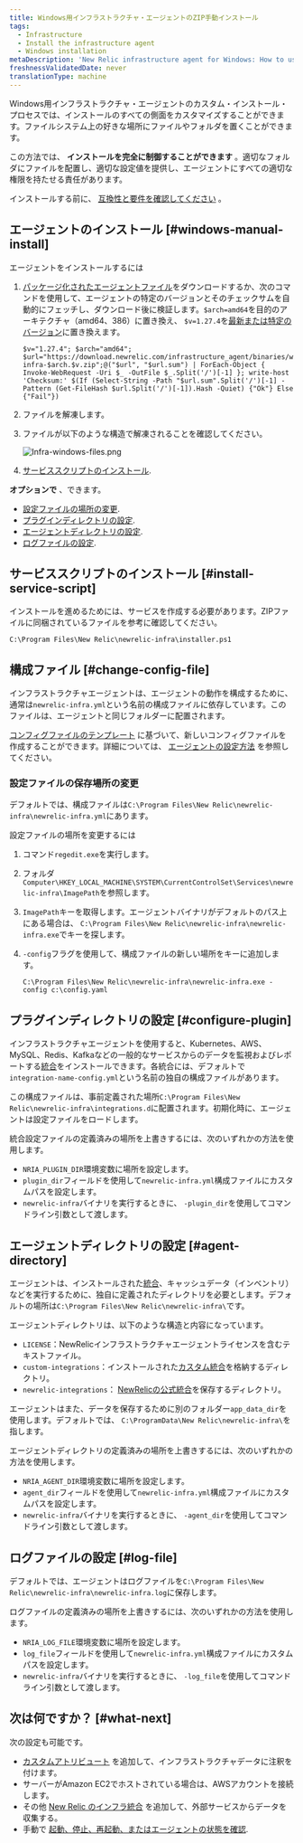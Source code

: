 ```yaml
---
title: Windows用インフラストラクチャ・エージェントのZIP手動インストール
tags:
  - Infrastructure
  - Install the infrastructure agent
  - Windows installation
metaDescription: 'New Relic infrastructure agent for Windows: How to use the manual install script so you can adapt it to your environment.'
freshnessValidatedDate: never
translationType: machine
---
```



Windows用インフラストラクチャ・エージェントのカスタム・インストール・プロセスでは、インストールのすべての側面をカスタマイズすることができます。ファイルシステム上の好きな場所にファイルやフォルダを置くことができます。

この方法では、 **インストールを完全に制御することができます** 。適切なフォルダにファイルを配置し、適切な設定値を提供し、エージェントにすべての適切な権限を持たせる責任があります。

インストールする前に、 [互換性と要件を確認してください](/docs/infrastructure/install-infrastructure-agent/get-started/requirements-infrastructure-agent) 。

## エージェントのインストール [#windows-manual-install]

エージェントをインストールするには

1. [パッケージ化されたエージェントファイル](https://download.newrelic.com/infrastructure_agent/binaries/windows/)をダウンロードするか、次のコマンドを使用して、エージェントの特定のバージョンとそのチェックサムを自動的にフェッチし、ダウンロード後に検証します。`$arch=amd64`を目的のアーキテクチャ（amd64、386）に置き換え、 `$v=1.27.4`を[最新または特定のバージョン](https://github.com/newrelic/infrastructure-agent/releases/latest)に置き換えます。

   ```
   $v="1.27.4"; $arch="amd64"; $url="https://download.newrelic.com/infrastructure_agent/binaries/windows/$arch/newrelic-infra-$arch.$v.zip";@("$url", "$url.sum") | ForEach-Object { Invoke-WebRequest -Uri $_ -OutFile $_.Split('/')[-1] }; write-host 'Checksum:' $(If (Select-String -Path "$url.sum".Split('/')[-1] -Pattern (Get-FileHash $url.Split('/')[-1]).Hash -Quiet) {"Ok"} Else {"Fail"})
   ```

2. ファイルを解凍します。

3. ファイルが以下のような構造で解凍されることを確認してください。

   <img
     title="Infra-windows-files.png"
     alt="Infra-windows-files.png"
     src={infrastructureInfraAgentWindowsFolderStructure}
   />

4. [サービススクリプトのインストール](#install-service-script).

**オプションで** 、できます。

* [設定ファイルの場所の変更](#change-config-file).
* [プラグインディレクトリの設定](#configure-plugin).
* [エージェントディレクトリの設定](#agent-directory).
* [ログファイルの設定](#log-file).

## サービススクリプトのインストール [#install-service-script]

インストールを進めるためには、サービスを作成する必要があります。ZIPファイルに同梱されているファイルを参考に確認してください。

```
C:\Program Files\New Relic\newrelic-infra\installer.ps1
```

## 構成ファイル [#change-config-file]

インフラストラクチャエージェントは、エージェントの動作を構成するために、通常は`newrelic-infra.yml`という名前の構成ファイルに依存しています。このファイルは、エージェントと同じフォルダーに配置されます。

[コンフィグファイルのテンプレート](/docs/infrastructure/new-relic-infrastructure/configuration/infrastructure-config-file-template-newrelic-infrayml) に基づいて、新しいコンフィグファイルを作成することができます。詳細については、 [エージェントの設定方法](/docs/infrastructure/new-relic-infrastructure/configuration/configure-infrastructure-agent) を参照してください。

### 設定ファイルの保存場所の変更

デフォルトでは、構成ファイルは`C:\Program Files\New Relic\newrelic-infra\newrelic-infra.yml`にあります。

設定ファイルの場所を変更するには

1. コマンド`regedit.exe`を実行します。

2. フォルダ`Computer\HKEY_LOCAL_MACHINE\SYSTEM\CurrentControlSet\Services\newrelic-infra\ImagePath`を参照します。

3. `ImagePath`キーを取得します。エージェントバイナリがデフォルトのパス上にある場合は、 `C:\Program Files\New Relic\newrelic-infra\newrelic-infra.exe`でキーを探します。

4. `-config`フラグを使用して、構成ファイルの新しい場所をキーに追加します。

   ```
   C:\Program Files\New Relic\newrelic-infra\newrelic-infra.exe -config c:\config.yaml
   ```

## プラグインディレクトリの設定 [#configure-plugin]

インフラストラクチャエージェントを使用すると、Kubernetes、AWS、MySQL、Redis、Kafkaなどの一般的なサービスからのデータを監視およびレポートする[統合](/docs/infrastructure/host-integrations/get-started/introduction-host-integrations)をインストールできます。各統合には、デフォルトで`integration-name-config.yml`という名前の独自の構成ファイルがあります。

この構成ファイルは、事前定義された場所`C:\Program Files\New Relic\newrelic-infra\integrations.d`に配置されます。初期化時に、エージェントは設定ファイルをロードします。

統合設定ファイルの定義済みの場所を上書きするには、次のいずれかの方法を使用します。

* `NRIA_PLUGIN_DIR`環境変数に場所を設定します。
* `plugin_dir`フィールドを使用して`newrelic-infra.yml`構成ファイルにカスタムパスを設定します。
* `newrelic-infra`バイナリを実行するときに、 `-plugin_dir`を使用してコマンドライン引数として渡します。

## エージェントディレクトリの設定 [#agent-directory]

エージェントは、インストールされた[統合](/docs/infrastructure/host-integrations/get-started/introduction-host-integrations)、キャッシュデータ（インベントリ）などを実行するために、独自に定義されたディレクトリを必要とします。デフォルトの場所は`C:\Program Files\New Relic\newrelic-infra\`です。

エージェントディレクトリは、以下のような構造と内容になっています。

* `LICENSE`：NewRelicインフラストラクチャエージェントライセンスを含むテキストファイル。
* `custom-integrations`：インストールされた[カスタム統合](/docs/integrations/integrations-sdk/getting-started/introduction-infrastructure-integrations-sdk)を格納するディレクトリ。
* `newrelic-integrations`： [NewRelicの公式統合](/docs/infrastructure/host-integrations/get-started/introduction-host-integrations)を保存するディレクトリ。

エージェントはまた、データを保存するために別のフォルダー`app_data_dir`を使用します。デフォルトでは、 `C:\ProgramData\New Relic\newrelic-infra\`を指します。

エージェントディレクトリの定義済みの場所を上書きするには、次のいずれかの方法を使用します。

* `NRIA_AGENT_DIR`環境変数に場所を設定します。
* `agent_dir`フィールドを使用して`newrelic-infra.yml`構成ファイルにカスタムパスを設定します。
* `newrelic-infra`バイナリを実行するときに、 `-agent_dir`を使用してコマンドライン引数として渡します。

## ログファイルの設定 [#log-file]

デフォルトでは、エージェントはログファイルを`C:\Program Files\New Relic\newrelic-infra\newrelic-infra.log`に保存します。

ログファイルの定義済みの場所を上書きするには、次のいずれかの方法を使用します。

* `NRIA_LOG_FILE`環境変数に場所を設定します。
* `log_file`フィールドを使用して`newrelic-infra.yml`構成ファイルにカスタムパスを設定します。
* `newrelic-infra`バイナリを実行するときに、 `-log_file`を使用してコマンドライン引数として渡します。

<InstallFeedback/>

## 次は何ですか？ [#what-next]

次の設定も可能です。

* [カスタムアトリビュート](/docs/infrastructure/install-infrastructure-agent/configuration/infrastructure-agent-configuration-settings/#custom-attributes) を追加して、インフラストラクチャデータに注釈を付けます。
* [](/docs/integrations/amazon-integrations/get-started/connect-aws-new-relic-infrastructure-monitoring/)サーバーがAmazon EC2でホストされている場合は、AWSアカウントを接続します。
* その他 [New Relic のインフラ統合](/docs/integrations/infrastructure-integrations/get-started/introduction-infrastructure-integrations/) を追加して、外部サービスからデータを収集する。
* 手動で [起動、停止、再起動、またはエージェントの状態を確認](/docs/infrastructure/install-infrastructure-agent/manage-your-agent/start-stop-restart-infrastructure-agent/#windows).
